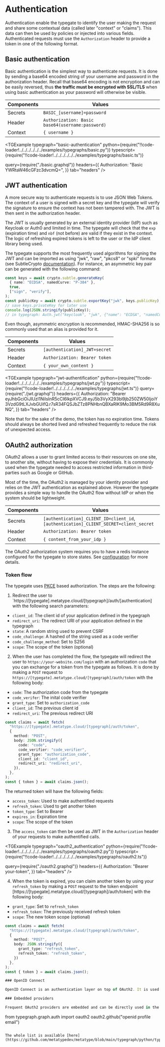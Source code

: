 
# Authentication

Authentication enable the typegate to identify the user making the request and share some contextual data (called later "context" or "claims"). This data can then be used by policies or injected into various fields. Authenticated requests must use the `Authorization` header to provide a token in one of the following format.

## Basic authentication

Basic authentication is the simplest way to authenticate requests. It is done by sending a base64 encoded string of your username and password in the authorization header. Recall that base64 encoding is not encryption and can be easily reversed, thus **the traffic must be encrypted with SSL/TLS** when using basic authentication as your password will otherwise be visible.

| Components | Values                                           |
| ---------- | ------------------------------------------------ |
| Secrets    | `BASIC_[username]=password`                      |
| Header     | `Authorization: Basic base64(username:password)` |
| Context    | `{ username }`                                   |

<TGExample typegraph="basic-authentication"
  python={require("!!code-loader!../../../../../../examples/typegraphs/basic.py")}
  typescript={require("!!code-loader!../../../../../../examples/typegraphs/basic.ts")}

query={require("./basic.graphql")} headers={{
    Authorization: "Basic YWRtaW46cGFzc3dvcmQ=",
  }} tab="headers" />

## JWT authentication

A more secure way to authenticate requests is to use JSON Web Tokens. The context of a user is signed with a secret key and the typegate will verify the signature to ensure the context has not been tampered with. The JWT is then sent in the authorization header.

The JWT is usually generated by an external identity provider (IdP) such as Keycloak or Auth0 and limited in time. The typegate will check that the `exp` (expiration time) and `nbf` (not before) are valid if they exist in the context. The logic of refreshing expired tokens is left to the user or the IdP client library being used.

The typegate supports the most frequently used algorithms for signing the JWT and can be imported as using "jwk", "raw", "pkcs8" or "spki" formats (see SubtleCrypto [documentation](https://developer.mozilla.org/en-US/docs/Web/API/SubtleCrypto/importKey)). For instance, an asymmetric key pair can be generated with the following command:

```typescript
const keys = await crypto.subtle.generateKey(
  { name: "ECDSA", namedCurve: "P-384" },
  true,
  ["sign", "verify"],
);
const publicKey = await crypto.subtle.exportKey("jwk", keys.publicKey);
// save keys.privateKey for later use
console.log(JSON.stringify(publicKey));
// in typegraph: Auth.jwt("keycloak", "jwk", {"name": "ECDSA", "namedCurve": "P-384"})
```

Even though, asymmetric encryption is recommended, HMAC-SHA256 is so commonly used that an alias is provided for it.

| Components | Values                        |
| ---------- | ----------------------------- |
| Secrets    | `[authentication]_JWT=secret` |
| Header     | `Authorization: Bearer token` |
| Context    | `{ your_own_content }`        |

<TGExample
  typegraph="jwt-authentification"
  python={require("!!code-loader!../../../../../../examples/typegraphs/jwt.py")}
  typescript={require("!!code-loader!../../../../../../examples/typegraphs/jwt.ts")}
  query={require("./jwt.graphql")}
  headers={{
    Authorization:
      "Bearer eyJhbGciOiJIUzI1NiIsInR5cCI6IkpXVCJ9.eyJ5b3VyX293bl9jb250ZW50IjoiY3VzdG9tLXJvbGUifQ.r7sR34FQSJbZTz8PNHbnQBXaRlK9Mo3BM5Rd9R8XuNQ",
  }}
  tab="headers"
/>

Note that for the sake of the demo, the token has no expiration time. Tokens should always be shorted lived and refreshed frequently to reduce the risk of unexpected access.

## OAuth2 authorization

OAuth2 allows a user to grant limited access to their resources on one site, to another site, without having to expose their credentials. It is commonly used when the typegate needed to access restricted information in third-parties such as Google or GitHub.

Most of the time, the OAuth2 is managed by your identity provider and relies on the JWT authentication as explained above. However the typegate provides a simple way to handle the OAuth2 flow without IdP or when the system should be lightweight.

| Components | Values                                                                                 |
| ---------- | -------------------------------------------------------------------------------------- |
| Secrets    | `[authentication]_CLIENT_ID=client_id`, `[authentication]_CLIENT_SECRET=client_secret` |
| Header     | `Authorization: Bearer token`                                                          |
| Context    | `{ content_from_your_idp }`                                                            |

The OAuth2 authorization system requires you to have a redis instance configured for the typegate to store states. See [configuration](#typegate-configuration) for more details.

### Token flow

The typegate uses [PKCE](https://www.oauth.com/oauth2-servers/pkce/authorization-request/) based authorization. The steps are the following:

1. Redirect the user to `https://[typegate].metatype.cloud/[typegraph]/auth/[authentication] with the following search parameters:

- `client_id`: The client id of your application defined in the typegraph
- `redirect_uri`: The redirect URI of your application defined in the typegraph
- `state`: A random string used to prevent CSRF
- `code_challenge`: A hashed of the string used as a code verifier
- `code_challenge_method`: Set to S256
- `scope`: The scope of the token (optional)

2. When the user has completed the flow, the typegate will redirect the user to `https://your-website.com/login` with an authorization `code` that you can exchange for a token from the typegate as follows. It is done by making a `POST` request to `https://[typegate].metatype.cloud/[typegraph]/auth/token` with the following body:

- `code`: The authorization code from the typegate
- `code_verifer`: The inital code verifier
- `grant_type`: Set to `authorization_code`
- `client_id`: The previous client id
- `redirect_uri`: The previous redirect URI

```typescript
const claims = await fetch(
  "https://[typegate].metatype.cloud/[typegraph]/auth/token",
  {
    method: "POST",
    body: JSON.stringify({
      code: "code",
      code_verifier: "code_verifier",
      grant_type: "authorization_code",
      client_id: "client_id",
      redirect_uri: "redirect_uri",
    }),
  },
);
const { token } = await claims.json();
```

The returned token will have the following fields:

- `access_token`: Used to make authentified requests
- `refresh_token`: Used to get another token
- `token_type`: Set to Bearer
- `expires_in`: Expiration time
- `scope`: The scope of the token

3. The `access_token` can then be used as JWT in the `Authorization` header of your requests to make authentified calls.

<OAuth2 name="github" typegraph="oauth2-authentication" />

<TGExample
  typegraph="oauth2_authentication"
  python={require("!!code-loader!../../../../../../examples/typegraphs/oauth2.py")}
  typescript={require("!!code-loader!../../../../../../examples/typegraphs/oauth2.ts")}

query={require("./oauth2.graphql")} headers={{
    Authorization: "Bearer your-token",
  }} tab="headers" />

4. When the token is expired, you can claim another token by using your `refresh_token` by making a `POST` request to the token endpoint [https://[typegate].metatype.cloud/[typegraph]/auth/token] with the following body:

- `grant_type`: Set to `refresh_token`
- `refresh_token`: The previously received refresh token
- `scope`: The new token scope (optional)

```typescript
const claims = await fetch(
  "https://[typegate].metatype.cloud/[typegraph]/auth/token",
  {
    method: "POST",
    body: JSON.stringify({
      grant_type: "refresh_token",
      refresh_token: "refresh_token",
    })
  },
);
const { token } = await claims.json();

### OpenID Connect

OpenID Connect is an authentication layer on top of OAuth2. It is used to verify the identity of the user and retrieve basic information about them. You can add `openid` to the OAuth2 scope and you will receive an `id_token` in the response. The `id_token` is a JWT that contains the user's information and is signed by the IdP.

### Embedded providers

Frequent OAuth2 providers are embedded and can be directly used in the typegraph.

```

from typegraph.graph.auth import oauth2
oauth2.github("openid profile email")

```

The whole list is available [here](https://github.com/metatypedev/metatype/blob/main/typegraph/python/typegraph/graph/auth/oauth2.py).
```
